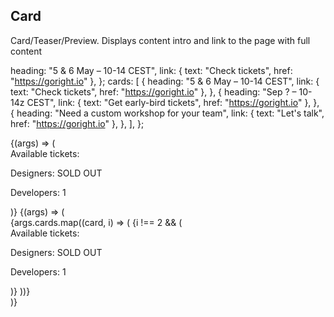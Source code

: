 

<Meta title="Components/Card" />

## Card

Card/Teaser/Preview. Displays content intro and link to the page with full content

  heading: "5 & 6 May – 10-14 CEST",
  link: { text: "Check tickets", href: "https://goright.io" },
};
  cards: [
    {
      heading: "5 & 6 May – 10-14 CEST",
      link: { text: "Check tickets", href: "https://goright.io" },
    },
    {
      heading: "Sep ? – 10-14z CEST",
      link: { text: "Get early-bird tickets", href: "https://goright.io" },
    },
    {
      heading: "Need a custom workshop for your team",
      link: { text: "Let's talk", href: "https://goright.io" },
    },
  ],
};

<Canvas>
  <Story name="Default" args={argsDefault}>
    {(args) => (
      <Card {...args}>
        <div className="mb-6">
          <Text variant="smBolder" className="mb-3">
            Available tickets:
          </Text>
          <p>Designers: SOLD OUT</p>
          <p>Developers: 1</p>
        </div>
      </Card>
    )}
  </Story>
  <Story name="In grid" args={argsInGrid}>
    {(args) => (
      <div className="grid grid-cols-3 gap-10">
        {args.cards.map((card, i) => (
          <Card {...card} key={card.heading + i}>
            {i !== 2 && (
              <div className="mb-6">
                <Text variant="smBolder" className="mb-3">
                  Available tickets:
                </Text>
                <p>Designers: SOLD OUT</p>
                <p>Developers: 1</p>
              </div>
            )}
          </Card>
        ))}
      </div>
    )}
  </Story>
</Canvas>

<ArgsTable of={Card} />
